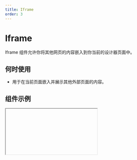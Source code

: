 ```yaml
---
title: Iframe
order: 3
---
```


# Iframe

Iframe 组件允许你将其他网页的内容嵌入到你当前的设计器页面中。

## 何时使用

- 用于在当前页面嵌入并展示其他外部页面的内容。

## 组件示例


<Iframe url="https://www.aliwork.com/developer/iframe-v2?isRenderNav=false" />

## 组件属性

<AttrTable
  dataSource={[
    {
      code: 'title',
      type: 'string',
      default: ''iFrame 组件'',
      desc: '设置 iFrame 组件的标题',
    },
    {
      code: 'src',
      type: 'string',
      default: ''https://www.aliwork.com/'',
      desc: '填写Iframe组件所展示的网页地址链接',
    },
    {
      code: 'autoFit',
      type: 'boolean',
      default: 'false',
      desc: '自动调整高度，高度值=窗口高度-顶部留空高度-额外内容区高度',
    },
    {
      code: 'extraHeight',
      type: 'number',
      default: '0',
      desc: '调整Iframe组件内容区的高度',
    },
    {
      code: 'offsetTop',
      type: 'number',
      default: '0',
      desc: '启动了自适应高度后才生效，确定顶部留下的空白区域的高度',
    }
  ]}
/>
